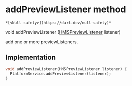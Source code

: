 # addPreviewListener method

    *[<Null safety>](https://dart.dev/null-safety)*

void addPreviewListener
([HMSPreviewListener](../../model_hms_preview_listener/HMSPreviewListener-class) listener)

<p>add one or more previewListeners.</p>

## Implementation

```dart
void addPreviewListener(HMSPreviewListener listener) {
  PlatformService.addPreviewListener(listener);
}
```

